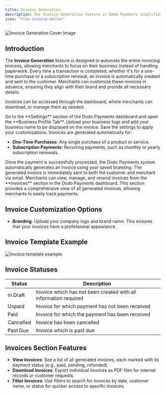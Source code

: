 ```yaml
---
title: Invoice Generation
description: The Invoice Generation feature in Dodo Payments simplifies the billing process by automatically creating and delivering invoices after every successful payment. Whether for one-time purchases or recurring subscription renewals, invoices are generated to document transactions with clear, professional records.
icon: "file-invoice-dollar"
---
```


<Frame>
    <img src="/images/cover-images/Invoice Generation.webp" alt="Invoice Generation Cover Image"/>
</Frame>

## Introduction

The **Invoice Generation** feature is designed to automate the entire invoicing process, allowing merchants to focus on their business instead of handling paperwork. Every time a transaction is completed, whether it's for a one-time purchase or a subscription renewal, an invoice is automatically created and sent to the customer. Merchants can customize these invoices in advance, ensuring they align with their brand and provide all necessary details.

Invoices can be accessed through the dashboard, where merchants can download, or manage them as needed.

<Steps>
<Step title="Configure Invoice Branding">
Go to the **Settings** section of the Dodo Payments dashboard and open the **Business Profile Tab**. Upload your business logo and add your business name to be displayed on the invoice. Save the settings to apply your customizations.
</Step>
<Step title="Trigger Invoice Generation">
Invoices are generated automatically for:

- **One-Time Purchases**: Any single purchase of a product or service.
- **Subscription Payments**: Recurring payments, such as monthly or yearly subscription renewals.
</Step>
<Step title="Automatic Invoice Generation">
Once the payment is successfully processed, the Dodo Payments system automatically generates an invoice using your saved branding.
</Step>
<Step title="Invoice Delivery">
The generated invoice is immediately sent to both the customer and merchant via email.
</Step>
<Step title="Access and Manage Invoices">
Merchants can view, manage, and resend invoices from the **Invoices** section in the Dodo Payments dashboard. This section provides a comprehensive view of all generated invoices, allowing merchants to easily track payments.
</Step>
</Steps>

## Invoice Customization Options

- **Branding**: Upload your company logo and brand name. This ensures that your invoices have a professional appearance.

## Invoice Template Example

<Frame>
  <img src="/images/invoice-generation/image.png" alt="Invoice template example"/>
</Frame>

## Invoice Statuses

| Status    | Description                                                      |
| --------- | ---------------------------------------------------------------- |
| In Draft  | Invoice which has not been created with all information required |
| Unpaid    | Invoice for which payment has not been received                  |
| Paid      | Invoice for which the payment has been received                  |
| Cancelled | Invoice has been cancelled                                       |
| Past Due  | Invoice which is past due                                        |

## Invoices Section Features

- **View Invoices**: See a list of all generated invoices, each marked with its payment status (e.g., paid, pending, refunded).
- **Download Invoices**: Export individual invoices as PDF files for internal records or customer requests.
- **Filter Invoices**: Use filters to search for invoices by date, customer name, or status for quicker access to specific invoices.